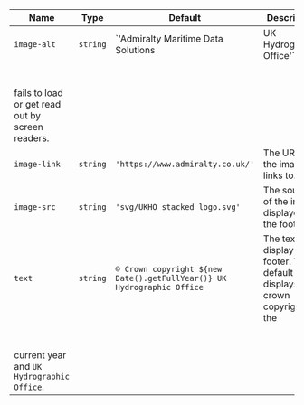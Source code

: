 
  | Name | Type | Default | Description |
| --- | --- | --- | --- |
| `image-alt` | `string` | `'Admiralty Maritime Data Solutions | UK Hydrographic Office'` | A description for the image displayed in the footer. This might be shown if the image<br /><br />fails to load or get read out by screen readers. |
| `image-link` | `string` | `'https://www.admiralty.co.uk/'` | The URL that the image links to. |
| `image-src` | `string` | `'svg/UKHO stacked logo.svg'` | The source of the image displayed in the footer. |
| `text` | `string` | ``© Crown copyright ${new Date().getFullYear()} UK Hydrographic Office`` | The text to display in the footer. The default value displays crown copyright, the<br /><br />current year and `UK Hydrographic Office`. |

